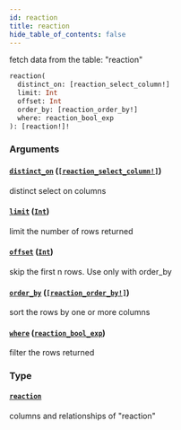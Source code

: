 ```yaml
---
id: reaction
title: reaction
hide_table_of_contents: false
---
```


fetch data from the table: "reaction"

```graphql
reaction(
  distinct_on: [reaction_select_column!]
  limit: Int
  offset: Int
  order_by: [reaction_order_by!]
  where: reaction_bool_exp
): [reaction!]!
```

### Arguments

#### [`distinct_on`](#) ([`[reaction_select_column!]`](/07-graphql/enums/reaction-select-column))

distinct select on columns

#### [`limit`](#) ([`Int`](/07-graphql/scalars/int))

limit the number of rows returned

#### [`offset`](#) ([`Int`](/07-graphql/scalars/int))

skip the first n rows. Use only with order_by

#### [`order_by`](#) ([`[reaction_order_by!]`](/07-graphql/inputs/reaction-order-by))

sort the rows by one or more columns

#### [`where`](#) ([`reaction_bool_exp`](/07-graphql/inputs/reaction-bool-exp))

filter the rows returned

### Type

#### [`reaction`](/07-graphql/objects/reaction)

columns and relationships of "reaction"
